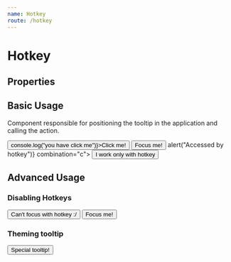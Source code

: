 ```yaml
---
name: Hotkey
route: /hotkey
---
```




# Hotkey

## Properties

<PropsTable of={Hotkey} />

## Basic Usage

Component responsible for positioning the tooltip in the application and calling the action.
  
  <HotkeyProvider>

<Playground>
  <Hotkey onPress="click" combination="a">
    <button onClick={() => console.log("you have click me")}>Click me!</button>
  </Hotkey>
  <Hotkey onPress="focus" combination="b">
    <button>Focus me!</button>
  </Hotkey>
  <Hotkey onPress={() => alert("Accessed by hotkey")} combination="c">
    <button>I work only with hotkey</button>
  </Hotkey>
</Playground>

## Advanced Usage

### Disabling Hotkeys

<Playground>
  <Hotkey onPress="focus" combination="d" disabled>
      <button>Can't focus with hotkey :/</button>
    </Hotkey>
    <Hotkey onPress="focus" combination="f">
      <button>Focus me!</button>
    </Hotkey>
</Playground>



### Theming tooltip

<Playground>
    <Hotkey onPress="focus" combination="s" tooltipOptions={{
          theme: 'light',
          size: 'big',
          arrow: true,
        }}>
      <button>Special tooltip!</button>
    </Hotkey>
</Playground>

</HotkeyProvider>

<NextSection url="/advanced-examples" name="Advanced Examples" />
